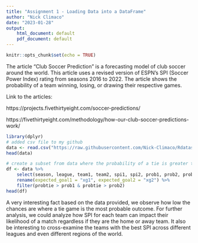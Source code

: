 ```yaml
---
title: "Assignment 1 - Loading Data into a DataFrame"
author: "Nick Climaco"
date: "2023-01-28"
output: 
    html_document: default
    pdf_document: default
---
```


```r
knitr::opts_chunk$set(echo = TRUE)
```
 
The article "Club Soccer Prediction" is a forecasting model of club soccer around the world. This article uses a revised version of ESPN's SPI (Soccer Power Index) rating from seasons 2016 to 2022. The article shows the probability of a team winning, losing, or drawing their respective games.

Link to the articles: 

https://projects.fivethirtyeight.com/soccer-predictions/

https://fivethirtyeight.com/methodology/how-our-club-soccer-predictions-work/

```r
library(dplyr)
# added csv file to my github
data <- read.csv("https://raw.githubusercontent.com/Nick-Climaco/Rdataset/main/spi_matches.csv")
head(data)
```
```r
# create a subset from data where the probability of a tie is greater than the probability of either team winning. 
df <- data %>% 
    select(season, league, team1, team2, spi1, spi2, prob1, prob2, probtie, xg1, xg2) %>% 
    rename(expected_goal1 = "xg1", expected_goal2 = "xg2") %>%
    filter(probtie > prob1 & probtie > prob2)
head(df)
```
A very interesting fact based on the data provided, we observe how low the chances are where a tie game is the most probable outcome. For further analysis, we could analyze how SPI for each team can impact their likelihood of a match regardless if they are the home or away team. It also be interesting to cross-examine the teams with the best SPI across different leagues and even different regions of the world.


